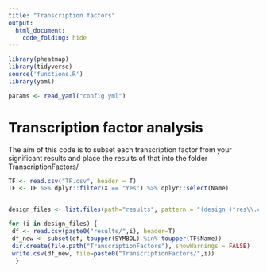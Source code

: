 ```yaml
---
title: "Transcription factors"
output: 
  html_document:
    code_folding: hide
---
```



```r
library(pheatmap)
library(tidyverse)
source('functions.R')
library(yaml)
```


```r
params <- read_yaml("config.yml")
```

# Transcription factor analysis

The aim of this code is to subset each transcription factor from your significant results and place the results of that into the folder TranscriptionFactors/

```r
TF <- read.csv("TF.csv", header = T)
TF <- TF %>% dplyr::filter(X == "Yes") %>% dplyr::select(Name)


design_files <- list.files(path="results", pattern = "(design_)*res\\.csv$")

for (i in design_files) {
 df <- read.csv(paste0("results/",i), header=T)
 df_new <- subset(df, toupper(SYMBOL) %in% toupper(TF$Name))
 dir.create(file.path("TranscriptionFactors"), showWarnings = FALSE)
 write.csv(df_new, file=paste0("TranscriptionFactors/",i))
  }
```
